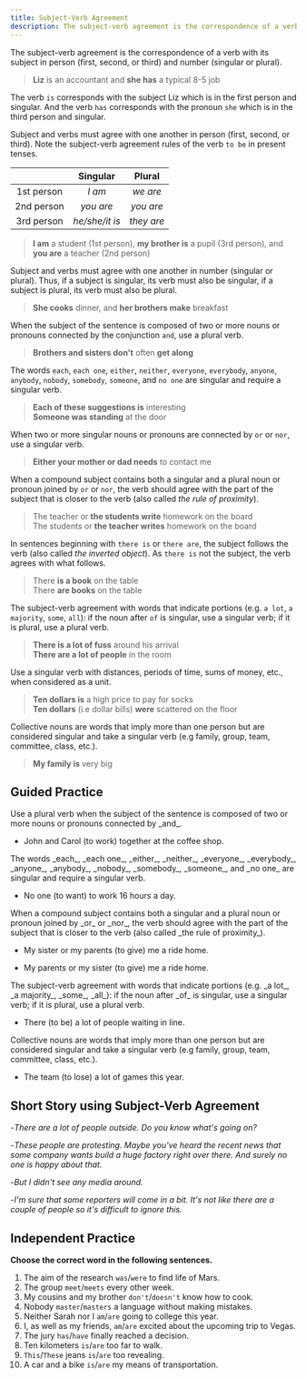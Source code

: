 ```yaml
---
title: Subject-Verb Agreement
description: The subject-verb agreement is the correspondence of a verb with its subject in person (first, second, or third) and number (singular or plural)
---
```


The subject-verb agreement is the correspondence of a verb with its subject in person (first, second, or third) and number (singular or plural).

> **Liz** is an accountant and **she has** a typical 8-5 job

The verb `is` corresponds with the subject Liz which is in the first person and singular. And the verb `has` corresponds with the pronoun `she` which is in the third person and singular.

Subject and verbs must agree with one another in person (first, second, or third). Note the subject-verb agreement rules of the verb `to be` in present tenses.

|            |    Singular    |   Plural   |
| :--------: | :------------: | :--------: |
| 1st person |     _I am_     |  _we are_  |
| 2nd person |   _you are_    | _you are_  |
| 3rd person | _he/she/it is_ | _they are_ |

> **I am** a student (1st person), **my brother is** a pupil (3rd person), and **you are** a teacher (2nd person)

Subject and verbs must agree with one another in number (singular or plural). Thus, if a subject is singular, its verb must also be singular, if a subject is plural, its verb must also be plural.

> **She cooks** dinner, and **her brothers make** breakfast

When the subject of the sentence is composed of two or more nouns or pronouns connected by the conjunction `and`, use a plural verb.

> **Brothers and sisters don't** often **get along**

The words `each`, `each one`, `either`, `neither`, `everyone`, `everybody`, `anyone`, `anybody`, `nobody`, `somebody`, `someone`, and `no one` are singular and require a singular verb.

> **Each of these suggestions is** interesting <br /> **Someone was standing** at the door

When two or more singular nouns or pronouns are connected by `or` or `nor`, use a singular verb.

> **Either your mother or dad needs** to contact me

When a compound subject contains both a singular and a plural noun or pronoun joined by `or` or `nor`, the verb should agree with the part of the subject that is closer to the verb (also called _the rule of proximity_).

> The teacher or **the students write** homework on the board <br />
> The students or **the teacher writes** homework on the board

In sentences beginning with `there is` or `there are`, the subject follows the verb (also called _the inverted object_). As `there is` not the subject, the verb agrees with what follows.

> There **is a book** on the table <br />
> There **are books** on the table

The subject-verb agreement with words that indicate portions (e.g. `a lot`, `a majority`, `some`, `all`): if the noun after `of` is singular, use a singular verb; if it is plural, use a plural verb.

> **There is a lot of fuss** around his arrival <br /> **There are a lot of people** in the room

Use a singular verb with distances, periods of time, sums of money, etc., when considered as a unit.

> **Ten dollars is** a high price to pay for socks <br /> **Ten dollars** (i.e dollar bills) **were** scattered on the floor

Collective nouns are words that imply more than one person but are considered singular and take a singular verb (e.g family, group, team, committee, class, etc.).

> **My family is** very big

## Guided Practice

<Sidenote mt={8}>
  Use a plural verb when the subject of the sentence is composed of two or more nouns or pronouns
  connected by _and_.
</Sidenote>

- John and Carol (to work) <Blank /> together at the coffee shop. <InfoTooltip label="John and Carol work together at the coffee shop" />

<Sidenote>
  The words _each_, _each one_, _either_, _neither_, _everyone_, _everybody_, _anyone_, _anybody_,
  _nobody_, _somebody_, _someone_, and _no one_ are singular and require a singular verb.
</Sidenote>

- No one (to want) <Blank /> to work 16 hours a day. <InfoTooltip label="No one wants to work 16 hours a day" />

<Sidenote>
  When a compound subject contains both a singular and a plural noun or pronoun joined by _or_ or
  _nor_, the verb should agree with the part of the subject that is closer to the verb (also called
  _the rule of proximity_).
</Sidenote>

- My sister or my parents (to give) <Blank /> me a ride home. <InfoTooltip label="My sister or my parents give me a ride home" />

- My parents or my sister (to give) <Blank /> me a ride home. <InfoTooltip label="My parents or my sister gives me a ride home" />

<Sidenote>
  The subject-verb agreement with words that indicate portions (e.g. _a lot_, _a majority_, _some_,
  _all_): if the noun after _of_ is singular, use a singular verb; if it is plural, use a plural
  verb.
</Sidenote>

- There (to be) <Blank /> a lot of people waiting in line. <InfoTooltip label="There are a lot of people waiting in line" />

<Sidenote>
  Collective nouns are words that imply more than one person but are considered singular and take a
  singular verb (e.g family, group, team, committee, class, etc.).
</Sidenote>

- The team (to lose) <Blank /> a lot of games this year. <InfoTooltip label="The team has lost a lot of games this year" />

## Short Story using Subject-Verb Agreement

-_There are a lot of people outside. Do you know what's going on?_

-_These people are protesting. Maybe you've heard the recent news that some company wants build a huge factory right over there. And surely no one is happy about that._

-_But I didn't see any media around._

-_I'm sure that some reporters will come in a bit. It's not like there are a couple of people so it's difficult to ignore this._

## Independent Practice

**Choose the correct word in the following sentences.**

1. The aim of the research `was`/`were` to find life of Mars. <InfoTooltip label='was' />
2. The group `meet`/`meets` every other week. <InfoTooltip label='meets' />
3. My cousins and my brother `don't`/`doesn't` know how to cook. <InfoTooltip label="don't" />
4. Nobody `master`/`masters` a language without making mistakes. <InfoTooltip label='masters' />
5. Neither Sarah nor I `am`/`are` going to college this year. <InfoTooltip label='am' />
6. I, as well as my friends, `am`/`are` excited about the upcoming trip to Vegas. <InfoTooltip label='am' />
7. The jury `has`/`have` finally reached a decision. <InfoTooltip label='has' />
8. Ten kilometers `is`/`are` too far to walk. <InfoTooltip label='is' />
9. `This`/`These` jeans `is`/`are` too revealing. <InfoTooltip label='These, are' />
10. A car and a bike `is`/`are` my means of transportation. <InfoTooltip label='are' />
